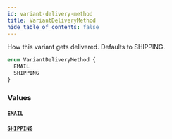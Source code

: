 ```yaml
---
id: variant-delivery-method
title: VariantDeliveryMethod
hide_table_of_contents: false
---
```



How this variant gets delivered. Defaults to SHIPPING.

```graphql
enum VariantDeliveryMethod {
  EMAIL
  SHIPPING
}
```


### Values

#### [`EMAIL`](#)




#### [`SHIPPING`](#)






